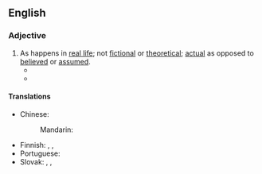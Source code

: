 {{also|real life}}
==English==

===Adjective===
{{en-adj|head=[[real]]-[[life]]}}

# As happens in [[real life]]; not [[fictional]] or [[theoretical]]; [[actual]] as opposed to [[believed]] or [[assumed]].
#* {{quote-journal|en|date=2013-06-29|volume=407|issue=8842|page=55|magazine={{w|The Economist}}
|title=[http://www.economist.com/news/international/21580191-edward-snowdens-odyssey-leaves-america-nonplussed-and-its-allies-dismayed-russia-china Travels and travails]
|passage=Even without hovering drones, a lurking assassin, a thumping score and a denouement, the '''real-life''' story of Edward Snowden, a rogue spy on the run, could be straight out of the cinema. But, as with Hollywood, the subplots and exotic locations may distract from the real message: America’s discomfort and its foes’ glee.}}
#* {{quote-journal|1=en|year=2019|author=Li Huang|author2=James Lambert|title=Another Arrow for the Quiver: A New Methodology for Multilingual Researchers|journal=Journal of Multilingual and Multicultural Development|doi=10.1080/01434632.2019.1596115|page=7|text=In addition, as far as we were aware, there were no published data that quantified '''real-life '''speech practices in Singapore beyond census reportage, but we had no reason to conclude ''a priori'' that the distribution of languages spoken at NIE would match census data.}}

====Translations====
{{trans-top|not fictional}}
* Chinese:
*: Mandarin: {{t-needed|cmn}}
{{trans-mid}}
* Finnish: {{t+|fi|todellinen}}, {{t+|fi|tosi|alt=tosi-}}, {{t|fi|tosielämän}} {{q|genitive of a noun}}
* Portuguese: {{t-needed|pt}}
* Slovak: {{t|sk|skutočný|m}}, {{t|sk|ozajstný|m}}, {{t|sk|naozajstný|m}}
{{trans-bottom}}